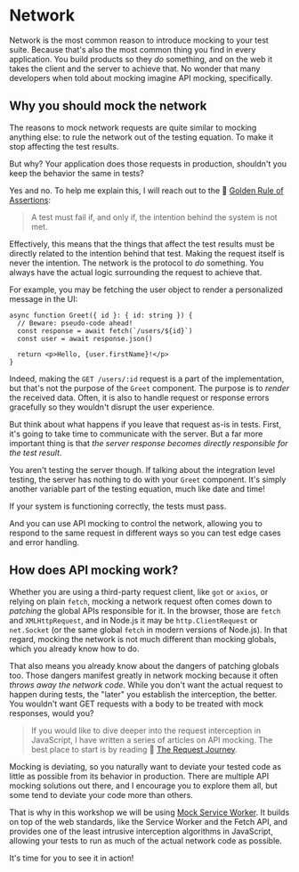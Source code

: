 # Network

<EpicVideo url="https://www.epicweb.dev/workshops/mocking-techniques-in-vitest/network/intro-to-network" />

Network is the most common reason to introduce mocking to your test suite. Because that's also the most common thing you find in every application. You build products so they _do_ something, and on the web it takes the client and the server to achieve that. No wonder that many developers when told about mocking imagine API mocking, specifically.

## Why you should mock the network

The reasons to mock network requests are quite similar to mocking anything else: to rule the network out of the testing equation. To make it stop affecting the test results.

But why? Your application does those requests in production, shouldn't you keep the behavior the same in tests?

Yes and no. To help me explain this, I will reach out to the :scroll: [Golden Rule of Assertions](https://www.epicweb.dev/the-golden-rule-of-assertions):

> A test must fail if, and only if, the intention behind the system is not met.

Effectively, this means that the things that affect the test results must be directly related to the intention behind that test. Making the request itself is never the intention. The network is the protocol to _do_ something. You always have the actual logic surrounding the request to achieve that.

For example, you may be fetching the user object to render a personalized message in the UI:

```tsx highlight=3,6
async function Greet({ id }: { id: string }) {
  // Beware: pseudo-code ahead!
  const response = await fetch(`/users/${id}`)
  const user = await response.json()

  return <p>Hello, {user.firstName}!</p>
}
```

Indeed, making the `GET /users/:id` request is a part of the implementation, but that's not the purpose of the `Greet` component. The purpose is to _render_ the received data. Often, it is also to handle request or response errors gracefully so they wouldn't disrupt the user experience.

But think about what happens if you leave that request as-is in tests. First, it's going to take time to communicate with the server. But a far more important thing is that _the server response becomes directly responsible for the test result_.

You aren't testing the server though. If talking about the integration level testing, the server has nothing to do with your `Greet` component. It's simply another variable part of the testing equation, much like date and time!

<callout-info class="important">If your system is functioning correctly, the tests must pass.</callout-info>

And you can use API mocking to control the network, allowing you to respond to the same request in different ways so you can test edge cases and error handling.

## How does API mocking work?

Whether you are using a third-party request client, like `got` or `axios`, or relying on plain `fetch`, mocking a network request often comes down to _patching_ the global APIs responsible for it. In the browser, those are `fetch` and `XMLHttpRequest`, and in Node.js it may be `http.ClientRequest` or `net.Socket` (or the same global `fetch` in modern versions of Node.js). In that regard, mocking the network is not much different than mocking globals, which you already know how to do.

That also means you already know about the dangers of patching globals too. Those dangers manifest greatly in network mocking because it often _throws away the network code_. While you don't want the actual request to happen during tests, the "later" you establish the interception, the better. You wouldn't want GET requests with a body to be treated with mock responses, would you?

> If you would like to dive deeper into the request interception in JavaScript, I have written a series of articles on API mocking. The best place to start is by reading :scroll: [The Request Journey](https://egghead.io/blog/understanding-api-mocking-the-http-request-journey).

Mocking is deviating, so you naturally want to deviate your tested code as little as possible from its behavior in production. There are multiple API mocking solutions out there, and I encourage you to explore them all, but some tend to deviate your code more than others.

That is why in this workshop we will be using [Mock Service Worker](https://mswjs.io/). It builds on top of the web standards, like the Service Worker and the Fetch API, and provides one of the least intrusive interception algorithms in JavaScript, allowing your tests to run as much of the actual network code as possible.

It's time for you to see it in action!
